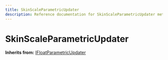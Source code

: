 ```yaml
---
title: SkinScaleParametricUpdater
description: Reference documentation for SkinScaleParametricUpdater meta class
---
```



# SkinScaleParametricUpdater

**Inherits from:** [IFloatParametricUpdater](/classes/ifloatparametricupdater)

<ClassDetails file="/db/classes/SkinScaleParametricUpdater.1a0e19837f31.json" />
